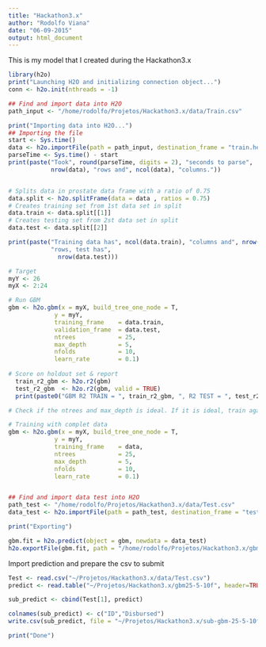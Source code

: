 ```yaml
---
title: "Hackathon3.x"
author: "Rodolfo Viana"
date: "06-09-2015"
output: html_document
---
```


This is my model that I created during the Hackathon3.x 

```r
library(h2o)
print("Launching H2O and initializing connection object...")
conn <- h2o.init(nthreads = -1)

## Find and import data into H2O
path_input <- "/home/rodolfo/Projetos/Hackathon3.x/data/Train.csv"

print("Importing data into H2O...")
## Importing the file 
start <- Sys.time()
data <- h2o.importFile(path = path_input, destination_frame = "train.hex")
parseTime <- Sys.time() - start
print(paste("Took", round(parseTime, digits = 2), "seconds to parse", 
            nrow(data), "rows and", ncol(data), "columns."))


# Splits data in prostate data frame with a ratio of 0.75
data.split <- h2o.splitFrame(data = data , ratios = 0.75)
# Creates training set from 1st data set in split
data.train <- data.split[[1]] 
# Creates testing set from 2st data set in split
data.test <- data.split[[2]]

print(paste("Training data has", ncol(data.train), "columns and", nrow(data.train), 
            "rows, test has",
              nrow(data.test)))

# Target 
myY <- 26
myX <- 2:24

# Run GBM
gbm <- h2o.gbm(x = myX, build_tree_one_node = T, 
             y = myY,
             training_frame    = data.train,
             validation_frame  = data.test,
             ntrees            = 25,
             max_depth         = 5,
             nfolds            = 10,
             learn_rate        = 0.1)
  
# Score on holdout set & report
  train_r2_gbm <- h2o.r2(gbm)
  test_r2_gbm  <- h2o.r2(gbm, valid = TRUE)
  print(paste0("GBM R2 TRAIN = ", train_r2_gbm, ", R2 TEST = ", test_r2_gbm))

# Check if the ntrees and max_depth is ideal. If it is ideal, train again, now with the complet data. 

# Training with complet data
gbm <- h2o.gbm(x = myX, build_tree_one_node = T, 
             y = myY,
             training_frame    = data,
             ntrees            = 25,
             max_depth         = 5,
             nfolds            = 10,
             learn_rate        = 0.1)


## Find and import data test into H2O
path_test <- "/home/rodolfo/Projetos/Hackathon3.x/data/Test.csv"
data_test <- h2o.importFile(path = path_test, destination_frame = "test.hex")

print("Exporting")

gbm.fit = h2o.predict(object = gbm, newdata = data_test)
h2o.exportFile(gbm.fit, path = "/home/rodolfo/Projetos/Hackathon3.x/gbm25-5-10f",  force = TRUE)


```

Import prediction and prepare the csv to submit

```r
Test <- read.csv("~/Projetos/Hackathon3.x/data/Test.csv")
predict <- read.table("~/Projetos/Hackathon3.x/gbm25-5-10f", header=TRUE, quote="\"")

sub_predict <- cbind(Test[1], predict)

colnames(sub_predict) <- c("ID","Disbursed")
write.csv(sub_predict, file = "~/Projetos/Hackathon3.x/sub-gbm-25-5-10f.csv", row.names = FALSE)

print("Done")
```
